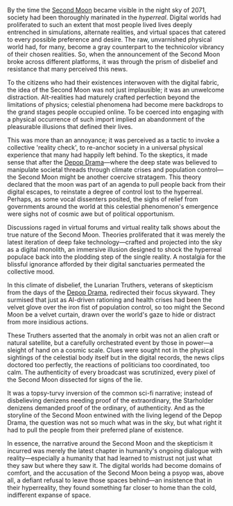 By the time the [Second Moon](second-moon) became visible in the night sky of 2071, society had been thoroughly marinated in the *hyperreal*. Digital worlds had proliferated to such an extent that most people lived lives deeply entrenched in simulations, alternate realities, and virtual spaces that catered to every possible preference and desire. The raw, unvarnished physical world had, for many, become a gray counterpart to the technicolor vibrancy of their chosen realities. So, when the announcement of the Second Moon broke across different platforms, it was through the prism of disbelief and resistance that many perceived this news.

To the citizens who had their existences interwoven with the digital fabric, the idea of the Second Moon was not just implausible; it was an unwelcome distraction. Alt-realities had maturely crafted perfection beyond the limitations of physics; celestial phenomena had become mere backdrops to the grand stages people occupied online. To be coerced into engaging with a physical occurrence of such import implied an abandonment of the pleasurable illusions that defined their lives.

This was more than an annoyance; it was perceived as a tactic to invoke a collective 'reality check', to re-anchor society in a universal physical experience that many had happily left behind. To the skeptics, it made sense that after the [Depop Drama](depop-drama)—where the deep state was believed to manipulate societal threads through climate crises and population control—the Second Moon might be another coercive stratagem. This theory declared that the moon was part of an agenda to pull people back from their digital escapes, to reinstate a degree of control lost to the hyperreal. Perhaps, as some vocal dissenters posited, the sighs of relief from governments around the world at this celestial phenomenon's emergence were sighs not of cosmic awe but of political opportunism.

Discussions raged in virtual forums and virtual reality talk shows about the true nature of the Second Moon. Theories proliferated that it was merely the latest iteration of deep fake technology—crafted and projected into the sky as a digital monolith, an immersive illusion designed to shock the hyperreal populace back into the plodding step of the single reality. A nostalgia for the blissful ignorance afforded by their digital sanctuaries permeated the collective mood.

In this climate of disbelief, the Lunarian Truthers, veterans of skepticism from the days of the [Depop Drama](depop-drama), redirected their focus skyward. They surmised that just as AI-driven rationing and health crises had been the velvet glove over the iron fist of population control, so too might the Second Moon be a velvet curtain, drawn over the world's gaze to hide or distract from more insidious actions.

These Truthers asserted that the anomaly in orbit was not an alien craft or natural satellite, but a carefully orchestrated event by those in power—a sleight of hand on a cosmic scale. Clues were sought not in the physical sightings of the celestial body itself but in the digital records, the news clips doctored too perfectly, the reactions of politicians too coordinated, too calm. The authenticity of every broadcast was scrutinized, every pixel of the Second Moon dissected for signs of the lie.

It was a topsy-turvy inversion of the common sci-fi narrative; instead of disbelieving denizens needing proof of the extraordinary, the Starholder denizens demanded proof of the ordinary, of authenticity. And as the storyline of the Second Moon entwined with the living legend of the Depop Drama, the question was not so much what was in the sky, but what right it had to pull the people from their preferred plane of existence.

In essence, the narrative around the Second Moon and the skepticism it incurred was merely the latest chapter in humanity's ongoing dialogue with reality—especially a humanity that had learned to mistrust not just what they saw but where they saw it. The digital worlds had become domains of comfort, and the accusation of the Second Moon being a psyop was, above all, a defiant refusal to leave those spaces behind—an insistence that in their hyperreality, they found something far closer to home than the cold, indifferent expanse of space.
